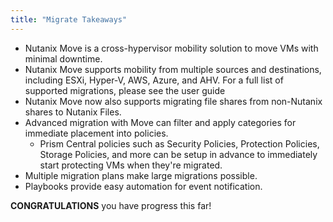 ```yaml
---
title: "Migrate Takeaways"
---
```



- Nutanix Move is a cross-hypervisor mobility solution to move VMs with minimal downtime.
- Nutanix Move supports mobility from multiple sources and destinations, including ESXi, Hyper-V, AWS, 
Azure, and AHV. For a full list of supported migrations, please see the user guide
- Nutanix Move now also supports migrating file shares from non-Nutanix shares to Nutanix Files.
- Advanced migration with Move can filter and apply categories for immediate placement into policies.
  - Prism Central policies such as Security Policies, Protection Policies, Storage Policies, and more can 
  be setup in advance to immediately start protecting VMs when they're migrated.
- Multiple migration plans make large migrations possible.
- Playbooks provide easy automation for event notification.

**CONGRATULATIONS** you have progress this far!